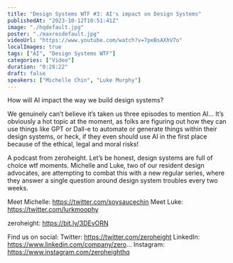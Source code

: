 ```yaml
---
title: "Design Systems WTF #3: AI's impact on Design Systems"
publishedAt: "2023-10-12T10:51:41Z"
image: "./hqdefault.jpg"
poster: "./maxresdefault.jpg"
videoUrl: "https://www.youtube.com/watch?v=7peBsAXhV7o"
localImages: true
tags: ["AI", "Design Systems WTF"]
categories: ["Video"]
duration: "0:28:22"
draft: false
speakers: ["Michelle Chin", "Luke Murphy"]
---
```


How will AI impact the way we build design systems?

We genuinely can’t believe it’s taken us three episodes to mention AI… It’s obviously a hot topic at the moment, as folks are figuring out how they can use things like GPT or Dall-e to automate or generate things within their design systems, or heck, if they even should use AI in the first place because of the ethical, legal and moral risks!

A podcast from zeroheight. Let’s be honest, design systems are full of choice wtf moments. Michelle and Luke, two of our resident design advocates, are attempting to combat this with a new regular series, where they answer a single question around design system troubles every two weeks.

Meet Michelle: https://twitter.com/soysaucechin
Meet Luke: https://twitter.com/lurkmoophy

zeroheight: https://bit.ly/3DEvORN

Find us on social:
Twitter: https://twitter.com/zeroheight
LinkedIn: https://www.linkedin.com/company/zero...
Instagram: https://www.instagram.com/zeroheighthq
